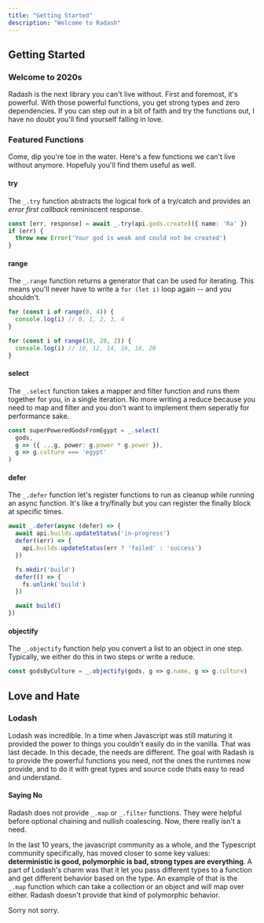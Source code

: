 ```yaml
---
title: "Getting Started"
description: "Welcome to Radash"
---
```


## Getting Started

### Welcome to 2020s

Radash is the next library you can't live without. First and foremost, it's powerful. With those 
powerful functions, you get strong types and zero dependencies. If you can step out in a bit of 
faith and try the functions out, I have no doubt you'll find yourself falling in love.

### Featured Functions

Come, dip you're toe in the water. Here's a few functions we can't live without anymore.
Hopefuly you'll find them useful as well.

#### try
The `_.try` function abstracts the logical fork of a try/catch and provides an _error
first callback_ reminiscent response.

```ts
const [err, response] = await _.try(api.gods.create)({ name: 'Ra' })
if (err) {
  throw new Error('Your god is weak and could not be created')
}
```

#### range
The `_.range` function returns a generator that can be used for iterating. This means you'll
never have to write a `for (let i)` loop again -- and you shouldn't.

```ts
for (const i of range(0, 4)) {
  console.log(i) // 0, 1, 2, 3, 4
}

for (const i of range(10, 20, 2)) {
  console.log(i) // 10, 12, 14, 16, 18, 20
}
```

#### select
The `_.select` function takes a mapper and filter function and runs them together for you, in
a single iteration. No more writing a reduce because you need to map and filter and you don't
want to implement them seperatly for performance sake.

```ts
const superPoweredGodsFromEgypt = _.select(
  gods, 
  g => ({ ...g, power: g.power * g.power }), 
  g => g.culture === 'egypt'
)
```

#### defer
The `_.defer` function let's register functions to run as cleanup while running an async function. It's 
like a try/finally but you can register the finally block at specific times.

```ts
await _.defer(async (defer) => {
  await api.builds.updateStatus('in-progress')
  defer((err) => {
    api.builds.updateStatus(err ? 'failed' : 'success')
  })

  fs.mkdir('build')
  defer(() => {
    fs.unlink('build')
  })

  await build()
})
```

#### objectify
The `_.objectify` function help you convert a list to an object in one step. Typically, we either do this
in two steps or write a reduce.

```ts
const godsByCulture = _.objectify(gods, g => g.name, g => g.culture)
```

## Love and Hate

### Lodash

Lodash was incredible. In a time when Javascript was still maturing it provided the power to things you couldn't
easily do in the vanilla. That was last decade. In this decade, the needs are different. The goal with Radash
is to provide the powerful functions you need, not the ones the runtimes now provide, and to do it with great types
and source code thats easy to read and understand.

#### Saying No

Radash does not provide `_.map` or `_.filter` functions. They were helpful before optional chaining and nullish coalescing.
Now, there really isn't a need.  

In the last 10 years, the javascript community as a whole, and the Typescript community specifically, has moved
closer to some key values: **deterministic is good, polymorphic is bad, strong types are everything**. A part of Lodash's
charm was that it let you pass different types to a function and get different behavior based on the type. An example of that
is the `_.map` function which can take a collection or an object and will map over either. Radash doesn't provide that
kind of polymorphic behavior.  

Sorry not sorry.
